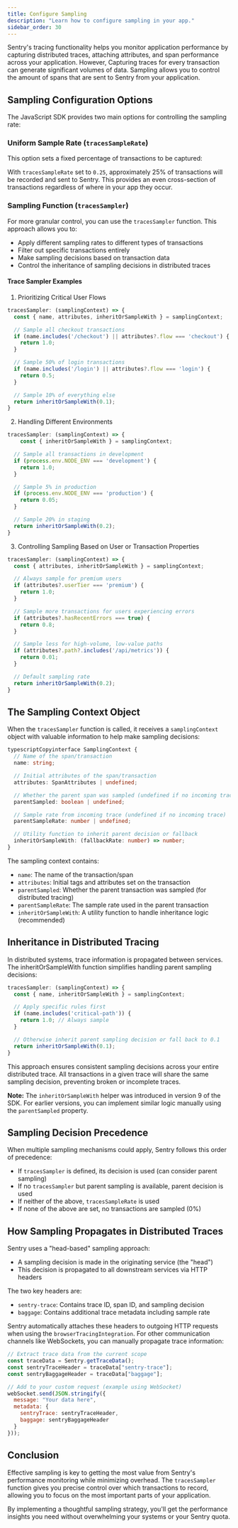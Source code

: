 ```yaml
---
title: Configure Sampling
description: "Learn how to configure sampling in your app."
sidebar_order: 30
---
```


Sentry's tracing functionality helps you monitor application performance by capturing distributed traces, attaching attributes, and span performance across your application. However, Capturing traces for every transaction can generate significant volumes of data. Sampling allows you to control the amount of spans that are sent to Sentry from your application.

## Sampling Configuration Options

The JavaScript SDK provides two main options for controlling the sampling rate:

### Uniform Sample Rate (`tracesSampleRate`)
This option sets a fixed percentage of transactions to be captured:

<PlatformContent includePath="/tracing/sample-rate" />

With `tracesSampleRate` set to `0.25`, approximately 25% of transactions will be recorded and sent to Sentry. This provides an even cross-section of transactions regardless of where in your app they occur.

### Sampling Function (`tracesSampler`)

For more granular control, you can use the `tracesSampler` function. This approach allows you to:

- Apply different sampling rates to different types of transactions
- Filter out specific transactions entirely
- Make sampling decisions based on transaction data
- Control the inheritance of sampling decisions in distributed traces

<PlatformContent includePath="/tracing/trace-sampler" />

#### Trace Sampler Examples

1. Prioritizing Critical User Flows

```javascript
tracesSampler: (samplingContext) => {
  const { name, attributes, inheritOrSampleWith } = samplingContext;

  // Sample all checkout transactions
  if (name.includes('/checkout') || attributes?.flow === 'checkout') {
    return 1.0;
  }

  // Sample 50% of login transactions
  if (name.includes('/login') || attributes?.flow === 'login') {
    return 0.5;
  }

  // Sample 10% of everything else
  return inheritOrSampleWith(0.1);
}
```

2. Handling Different Environments

```javascript
tracesSampler: (samplingContext) => {
    const { inheritOrSampleWith } = samplingContext;

  // Sample all transactions in development
  if (process.env.NODE_ENV === 'development') {
    return 1.0;
  }

  // Sample 5% in production
  if (process.env.NODE_ENV === 'production') {
    return 0.05;
  }

  // Sample 20% in staging
  return inheritOrSampleWith(0.2);
}
```

3. Controlling Sampling Based on User or Transaction Properties

```javascript
tracesSampler: (samplingContext) => {
  const { attributes, inheritOrSampleWith } = samplingContext;

  // Always sample for premium users
  if (attributes?.userTier === 'premium') {
    return 1.0;
  }

  // Sample more transactions for users experiencing errors
  if (attributes?.hasRecentErrors === true) {
    return 0.8;
  }

  // Sample less for high-volume, low-value paths
  if (attributes?.path?.includes('/api/metrics')) {
    return 0.01;
  }

  // Default sampling rate
  return inheritOrSampleWith(0.2);
}
```

## The Sampling Context Object

When the `tracesSampler` function is called, it receives a `samplingContext` object with valuable information to help make sampling decisions:

```typescript
typescriptCopyinterface SamplingContext {
  // Name of the span/transaction
  name: string;

  // Initial attributes of the span/transaction
  attributes: SpanAttributes | undefined;

  // Whether the parent span was sampled (undefined if no incoming trace)
  parentSampled: boolean | undefined;

  // Sample rate from incoming trace (undefined if no incoming trace)
  parentSampleRate: number | undefined;

  // Utility function to inherit parent decision or fallback
  inheritOrSampleWith: (fallbackRate: number) => number;
}
```

The sampling context contains:

- `name`: The name of the transaction/span
- `attributes`: Initial tags and attributes set on the transaction
- `parentSampled`: Whether the parent transaction was sampled (for distributed tracing)
- `parentSampleRate`: The sample rate used in the parent transaction
- `inheritOrSampleWith`: A utility function to handle inheritance logic (recommended)

## Inheritance in Distributed Tracing

In distributed systems, trace information is propagated between services. The inheritOrSampleWith function simplifies handling parent sampling decisions:

```javascript
tracesSampler: (samplingContext) => {
  const { name, inheritOrSampleWith } = samplingContext;

  // Apply specific rules first
  if (name.includes('critical-path')) {
    return 1.0; // Always sample
  }

  // Otherwise inherit parent sampling decision or fall back to 0.1
  return inheritOrSampleWith(0.1);
}
```
This approach ensures consistent sampling decisions across your entire distributed trace. All transactions in a given trace will share the same sampling decision, preventing broken or incomplete traces.

**Note:** The `inheritOrSampleWith` helper was introduced in version 9 of the SDK. For earlier versions, you can implement similar logic manually using the `parentSampled` property.

## Sampling Decision Precedence

When multiple sampling mechanisms could apply, Sentry follows this order of precedence:

- If `tracesSampler` is defined, its decision is used (can consider parent sampling)
- If no `tracesSampler` but parent sampling is available, parent decision is used
- If neither of the above, `tracesSampleRate` is used
- If none of the above are set, no transactions are sampled (0%)

## How Sampling Propagates in Distributed Traces

Sentry uses a "head-based" sampling approach:

- A sampling decision is made in the originating service (the "head")
- This decision is propagated to all downstream services via HTTP headers

The two key headers are:
- `sentry-trace`: Contains trace ID, span ID, and sampling decision
- `baggage`: Contains additional trace metadata including sample rate

Sentry automatically attaches these headers to outgoing HTTP requests when using the `browserTracingIntegration`. For other communication channels like WebSockets, you can manually propagate trace information:

```javascript
// Extract trace data from the current scope
const traceData = Sentry.getTraceData();
const sentryTraceHeader = traceData["sentry-trace"];
const sentryBaggageHeader = traceData["baggage"];

// Add to your custom request (example using WebSocket)
webSocket.send(JSON.stringify({
  message: "Your data here",
  metadata: {
    sentryTrace: sentryTraceHeader,
    baggage: sentryBaggageHeader
  }
}));
```

## Conclusion

Effective sampling is key to getting the most value from Sentry's performance monitoring while minimizing overhead. The `tracesSampler` function gives you precise control over which transactions to record, allowing you to focus on the most important parts of your application.

By implementing a thoughtful sampling strategy, you'll get the performance insights you need without overwhelming your systems or your Sentry quota.
